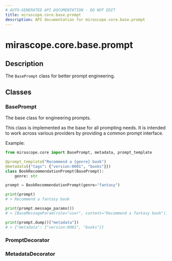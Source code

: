 ```yaml
---
# AUTO-GENERATED API DOCUMENTATION - DO NOT EDIT
title: mirascope.core.base.prompt
description: API documentation for mirascope.core.base.prompt
---
```


# mirascope.core.base.prompt

<ApiType type="Module" />

## Description

The `BasePrompt` class for better prompt engineering.

## Classes

### BasePrompt

The base class for engineering prompts.

This class is implemented as the base for all prompting needs. It is intended to
work across various providers by providing a common prompt interface.

Example:

```python
from mirascope.core import BasePrompt, metadata, prompt_template

@prompt_template("Recommend a {genre} book")
@metadata({"tags": {"version:0001", "books"}})
class BookRecommendationPrompt(BasePrompt):
    genre: str

prompt = BookRecommendationPrompt(genre="fantasy")

print(prompt)
# > Recommend a fantasy book

print(prompt.message_params())
# > [BaseMessageParam(role="user", content="Recommend a fantasy book")]

print(prompt.dump()["metadata"])
# > {"metadata": {"version:0001", "books"}}
```

### PromptDecorator


### MetadataDecorator



